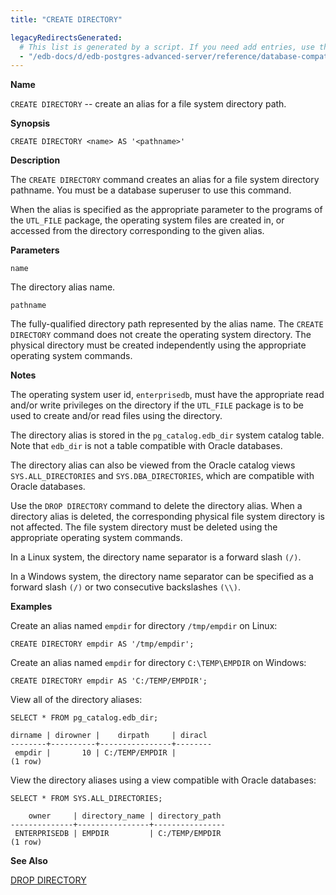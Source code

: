 ```yaml
---
title: "CREATE DIRECTORY"

legacyRedirectsGenerated:
  # This list is generated by a script. If you need add entries, use the `legacyRedirects` key.
  - "/edb-docs/d/edb-postgres-advanced-server/reference/database-compatibility-for-oracle-developers-reference-guide/12/Database_Compatibility_for_Oracle_Developers_Reference_Guide.1.036.html"
---
```


<div id="create_directory" class="registered_link"></div>

**Name**

`CREATE DIRECTORY` -- create an alias for a file system directory path.

**Synopsis**

```text
CREATE DIRECTORY <name> AS '<pathname>'
```

**Description**

The `CREATE DIRECTORY` command creates an alias for a file system directory pathname. You must be a database superuser to use this command.

When the alias is specified as the appropriate parameter to the programs of the `UTL_FILE` package, the operating system files are created in, or accessed from the directory corresponding to the given alias.

**Parameters**

`name`

 The directory alias name.

`pathname`

 The fully-qualified directory path represented by the alias name. The `CREATE DIRECTORY` command does not create the operating system directory. The physical directory must be created independently using the appropriate operating system commands.

**Notes**

The operating system user id, `enterprisedb`, must have the appropriate read and/or write privileges on the directory if the `UTL_FILE` package is to be used to create and/or read files using the directory.

The directory alias is stored in the `pg_catalog.edb_dir` system catalog table. Note that `edb_dir` is not a table compatible with Oracle databases.

The directory alias can also be viewed from the Oracle catalog views `SYS.ALL_DIRECTORIES` and `SYS.DBA_DIRECTORIES`, which are compatible with Oracle databases.

Use the `DROP DIRECTORY` command to delete the directory alias. When a directory alias is deleted, the corresponding physical file system directory is not affected. The file system directory must be deleted using the appropriate operating system commands.

In a Linux system, the directory name separator is a forward slash `(/)`.

In a Windows system, the directory name separator can be specified as a forward slash `(/)` or two consecutive backslashes `(\\)`.

**Examples**

Create an alias named `empdir` for directory `/tmp/empdir` on Linux:

```text
CREATE DIRECTORY empdir AS '/tmp/empdir';
```

Create an alias named `empdir` for directory `C:\TEMP\EMPDIR` on Windows:

```text
CREATE DIRECTORY empdir AS 'C:/TEMP/EMPDIR';
```

View all of the directory aliases:

```text
SELECT * FROM pg_catalog.edb_dir;

dirname | dirowner |    dirpath     | diracl
--------+----------+----------------+--------
 empdir |       10 | C:/TEMP/EMPDIR |
(1 row)
```

View the directory aliases using a view compatible with Oracle databases:

```text
SELECT * FROM SYS.ALL_DIRECTORIES;

    owner     | directory_name | directory_path
--------------+----------------+----------------
 ENTERPRISEDB | EMPDIR         | C:/TEMP/EMPDIR
(1 row)
```

**See Also**

[DROP DIRECTORY](46_drop_directory/#drop_directory)
